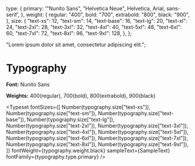 
<Meta title="Font Size" />

  type: {
    primary: '"Nunito Sans", "Helvetica Neue", Helvetica, Arial, sans-serif',
  },
  weight: {
    regular: "400",
    bold: "700",
    extrabold: "800",
    black: "900",
  },
  size: {
    "text-xs": 12,
    "text-sm": 14,
    "text-base": 16,
    "text-lg": 20,
    "text-xl": 24,
    "text-2xl": 28,
    "text-3xl": 32,
    "text-4xl": 40,
    "text-5xl": 48,
    "text-6xl": 60,
    "text-7xl": 72,
    "text-8xl": 96,
    "text-9xl": 128,
  },
};

  "Lorem ipsum dolor sit amet, consectetur adipiscing elit.";

# Typography

**Font:** Nunito Sans

**Weights:** 400(regular), 700(bold), 800(extrabold), 900(black)

<Typeset
  fontSizes={[
    Number(typography.size["text-xs"]),
    Number(typography.size["text-sm"]),
    Number(typography.size["text-base"]),
    Number(typography.size["text-lg"]),
    Number(typography.size["text-2xl"]),
    Number(typography.size["text-3xl"]),
    Number(typography.size["text-4xl"]),
    Number(typography.size["text-5xl"]),
    Number(typography.size["text-6xl"]),
    Number(typography.size["text-7xl"]),
    Number(typography.size["text-8xl"]),
    Number(typography.size["text-9xl"]),
  ]}
  fontWeight={typography.weight.black}
  sampleText={SampleText}
  fontFamily={typography.type.primary}
/>

